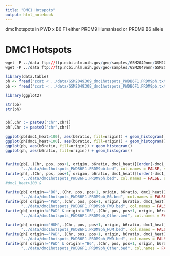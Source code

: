 ```yaml
---
title: "DMC1 Hotspots"
output: html_notebook
---
```


dmc1hotspots in PWD x B6 F1
either PRDM9 Humanised or PRDM9 B6 allele

# DMC1 Hotspots

```r
wget -P ../data ftp://ftp.ncbi.nlm.nih.gov/geo/samples/GSM2049nnn/GSM2049308/suppl/GSM2049308%5Fdmc1hotspots%5FPWDB6F1%2EPRDM9pb%2Etxt%2Egz
wget -P ../data ftp://ftp.ncbi.nlm.nih.gov/geo/samples/GSM2049nnn/GSM2049309/suppl/GSM2049309%5Fdmc1hotspots%5FPWDB6F1%2EPRDM9ph%2Etxt%2Egz

library(data.table)
ph <- fread("zcat < ../data/GSM2049309_dmc1hotspots_PWDB6F1.PRDM9ph.txt.gz")
pb <- fread("zcat < ../data/GSM2049308_dmc1hotspots_PWDB6F1.PRDM9pb.txt.gz")
```

```r

library(ggplot2)

str(pb)
str(ph)


pb[,Chr := paste0("chr",chr)]
ph[,Chr := paste0("chr",chr)]

ggplot(pb[dmc1_heat>100], aes(b6ratio, fill=origin)) + geom_histogram()
ggplot(ph[dmc1_heat>100], aes(b6ratio, fill=origin)) + geom_histogram()
ggplot(pb, aes(b6ratio, fill=origin)) + geom_histogram()
ggplot(ph, aes(b6ratio, fill=origin)) + geom_histogram()


fwrite(pb[,.(Chr, pos, pos+1, origin, b6ratio, dmc1_heat)][order(-dmc1_heat)],
       "../data/dmc1hotspots_PWDB6F1.PRDM9pb.bed", col.names = FALSE, sep = "\t")
fwrite(ph[,.(Chr, pos, pos+1, origin, b6ratio, dmc1_heat)][order(-dmc1_heat)],
       "../data/dmc1hotspots_PWDB6F1.PRDM9ph.bed", col.names = FALSE, sep = "\t")
#dmc1_heat>100 &

fwrite(pb[ origin=="B6",.(Chr, pos, pos+1, origin, b6ratio, dmc1_heat)][order(-dmc1_heat)], 
       "../data/dmc1hotspots_PWDB6F1.PRDM9pb_B6.bed", col.names = FALSE, sep = "\t")
fwrite(pb[ origin=="PWD",.(Chr, pos, pos+1, origin, b6ratio, dmc1_heat)][order(-dmc1_heat)], 
       "../data/dmc1hotspots_PWDB6F1.PRDM9pb_PWD.bed", col.names = FALSE, sep = "\t")
fwrite(pb[ origin!="PWD" & origin!="B6",.(Chr, pos, pos+1, origin, b6ratio, dmc1_heat)][order(-dmc1_heat)], 
       "../data/dmc1hotspots_PWDB6F1.PRDM9pb_Other.bed", col.names = FALSE, sep = "\t")

fwrite(ph[ origin=="HUM",.(Chr, pos, pos+1, origin, b6ratio, dmc1_heat)][order(-dmc1_heat)], 
       "../data/dmc1hotspots_PWDB6F1.PRDM9ph_HUM.bed", col.names = FALSE, sep = "\t")
fwrite(ph[ origin=="PWD",.(Chr, pos, pos+1, origin, b6ratio, dmc1_heat)][order(-dmc1_heat)], 
       "../data/dmc1hotspots_PWDB6F1.PRDM9ph_PWD.bed", col.names = FALSE, sep = "\t")
fwrite(ph[ origin!="PWD" & origin!="B6",.(Chr, pos, pos+1, origin, b6ratio, dmc1_heat)][order(-dmc1_heat)], 
       "../data/dmc1hotspots_PWDB6F1.PRDM9ph_Other.bed", col.names = FALSE, sep = "\t")

```

